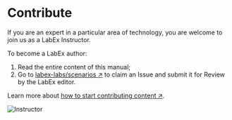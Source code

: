 # Contribute

If you are an expert in a particular area of technology, you are welcome to join us as a LabEx Instructor.

To become a LabEx author:

1. Read the entire content of this manual;
2. Go to [labex-labs/scenarios ↗](https://github.com/labex-labs/scenarios/issues) to claim an Issue and submit it for Review by the LabEx editor.

Learn more about [how to start contributing content ↗](https://github.com/labex-labs/scenarios/issues/18).

![Instructor](.github/assets/instructor.png)
